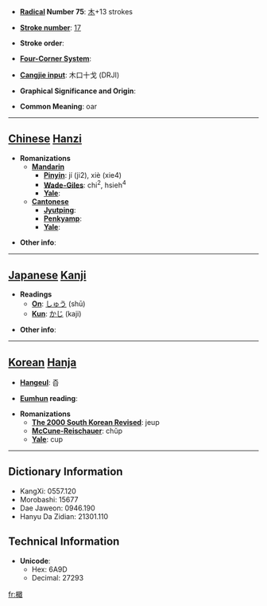 * '''[[Wiktionary:Chinese radical index| Radical]] Number 75''': [[Wiktionary:Chinese radical index 木|木]]+13 strokes

* '''[[Wiktionary:Chinese total strokes index|Stroke number]]''': [[Wiktionary:Chinese total strokes index 17|17]]

* '''Stroke order''': 

* '''[[Wiktionary:Chinese four corner index|Four-Corner System]]''': 

* '''[[Wiktionary:Chinese Cangjie index|Cangjie input]]''': 木口十戈 (DRJI)

* '''Graphical Significance and Origin''': 

* '''Common Meaning''': oar

----

== [[Chinese]] [[Hanzi]] ==

* '''Romanizations'''
** '''[[Mandarin]]'''
*** '''[[Pinyin]]''': jí (ji2), xiè (xie4)
*** '''[[Wade-Giles]]''': chi<sup>2</sup>, hsieh<sup>4</sup>
*** '''[[Yale]]''': 
** '''[[Cantonese]]'''
*** '''[[Jyutping]]''':
*** '''[[Penkyamp]]''': 
*** '''[[Yale]]''': 

* '''Other info''': 

----

== [[Japanese]] [[Kanji]] ==

* '''Readings'''
** '''[[On]]''': [[しゅう]] (shū)
** '''[[Kun]]''': [[かじ]] (kaji)

* '''Other info''':  

----

== [[Korean]] [[Hanja]] ==

* '''[[Hangeul]]''': 즙

* '''[[Eumhun]] reading''': 

* '''Romanizations'''
** '''[[The 2000 South Korean Revised Romanization|The 2000 South Korean Revised]]''': jeup
** '''[[McCune-Reischauer]]''': chŭp
** '''[[Yale]]''': cup

----

== Dictionary Information ==

* KangXi: 0557.120
* Morobashi: 15677
* Dae Jaweon: 0946.190
* Hanyu Da Zidian: 21301.110

== Technical Information ==

* '''Unicode''':
** Hex: 6A9D
** Decimal: 27293

[[fr:檝]]